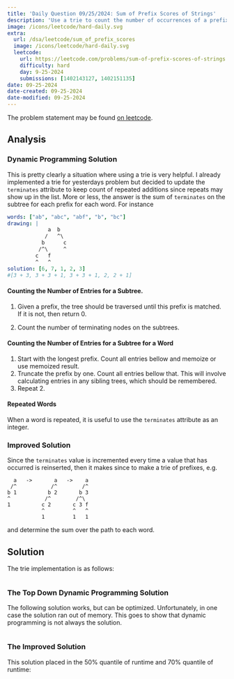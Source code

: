 ```yaml
---
title: 'Daily Question 09/25/2024: Sum of Prefix Scores of Strings'
description: 'Use a trie to count the number of occurrences of a prefix in a list.'
image: /icons/leetcode/hard-daily.svg
extra:
  url: /dsa/leetcode/sum_of_prefix_scores 
  image: /icons/leetcode/hard-daily.svg
  leetcode:
    url: https://leetcode.com/problems/sum-of-prefix-scores-of-strings
    difficulty: hard
    day: 9-25-2024
    submissions: [1402143127, 1402151135]
date: 09-25-2024
date-created: 09-25-2024
date-modified: 09-25-2024
---
```



The problem statement may be found [on leetcode](https://leetcode.com/problems/sum-of-prefix-scores-of-strings).


## Analysis

### Dynamic Programming Solution

This is pretty clearly a situation where using a trie is very helpful. I 
already implemented a trie for yesterdays problem but decided to update the 
``terminates`` attribute to keep count of repeated additions since repeats may 
show up in the list. More or less, the answer is the sum  of ``terminates`` on 
the subtree for each prefix for each word. For instance

```yaml
words: ["ab", "abc", "abf", "b", "bc"]
drawing: |
             a  b
            /   ^\
           b      c
          /^\     ^
         c   f
         ^   ^
solution: [6, 7, 1, 2, 3]
#[3 + 3, 3 + 3 + 1, 3 + 3 + 1, 2, 2 + 1]
```


#### Counting the Number of Entries for a Subtree.

1. Given a prefix, the tree should be traversed until this prefix is matched. 
   If it is not, then return 0.

2. Count the number of terminating nodes on the subtrees.


#### Counting the Number of Entries for a Subtree for a Word

1. Start with the longest prefix. Count all entries bellow and memoize or use 
   memoized result. 
2. Truncate the prefix by one. Count all entries bellow that. This will involve
   calculating entries in any sibling trees, which should be remembered.
3. Repeat 2.


#### Repeated Words

When a word is repeated, it is useful to use the ``terminates`` attribute as an 
integer.


### Improved Solution

Since the ``terminates`` value is incremented every time a value that has 
occurred is reinserted, then it makes since to make a trie of prefixes, e.g.

```
  a   ->       a   ->    a
 /^           /^        /^
b 1          b 2       b 3
^           /^        /^\
1          c 2       c 3 f
           ^         ^   ^
           1         1   1
```


and determine the sum over the path to each word.


## Solution

The trie implementation is as follows:

```.python

```

### The Top Down Dynamic Programming Solution

The following solution works, but can be optimized. Unfortunately, in one case 
the solution ran out of memory. This goes to show that dynamic programming is
not always the solution.

```.python
```


### The Improved Solution

This solution placed in the $50\%$ quantile of runtime and $70\%$ quantile of
runtime:

```.python
```

